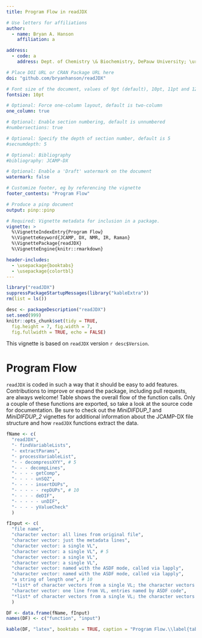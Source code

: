 ```yaml
---
title: Program Flow in readJDX

# Use letters for affiliations
author:
  - name: Bryan A. Hanson
    affiliation: a

address:
  - code: a
    address: Dept. of Chemistry \& Biochemistry, DePauw University; \url{hanson@depauw.edu}

# Place DOI URL or CRAN Package URL here
doi: "github.com/bryanhanson/readJDX"

# Font size of the document, values of 9pt (default), 10pt, 11pt and 12pt
fontsize: 10pt

# Optional: Force one-column layout, default is two-column
one_column: true

# Optional: Enable section numbering, default is unnumbered
#numbersections: true

# Optional: Specify the depth of section number, default is 5
#secnumdepth: 5

# Optional: Bibliography
#bibliography: JCAMP-DX

# Optional: Enable a 'Draft' watermark on the document
watermark: false

# Customize footer, eg by referencing the vignette
footer_contents: "Program Flow"

# Produce a pinp document
output: pinp::pinp

# Required: Vignette metadata for inclusion in a package.
vignette: >
  %\VignetteIndexEntry{Program Flow}
  %\VignetteKeyword{JCAMP, DX, NMR, IR, Raman}
  %\VignettePackage{readJDX}
  %\VignetteEngine{knitr::rmarkdown}

header-includes:
  - \usepackage{booktabs}
  - \usepackage{colortbl}
---
```


```r
library("readJDX")
suppressPackageStartupMessages(library("kableExtra"))
rm(list = ls())

desc <- packageDescription("readJDX")
set.seed(999)
knitr::opts_chunk$set(tidy = TRUE,
  fig.height = 7, fig.width = 7,
  fig.fullwidth = TRUE, echo = FALSE)
```

This vignette is based on `readJDX` version `r desc$Version`.

# Program Flow

`readJDX` is coded in such a way that it should be easy to add features.  Contributions to improve or expand the package, including pull requests, are always welcome!  Table \ref{tab:PF} shows the overall flow of the function calls.  Only a couple of these functions are exported, so take a look at the source code for documentation.  Be sure to check out the *MiniDIFDUP_1* and *MiniDIFDUP_2* vignettes for additional information about the JCAMP-DX file structure and how `readJDX` functions extract the data.

```r
fName <- c(
  "readJDX",
  "- findVariableLists",
  "- extractParams",
  "- processVariableList",
  "- - decompressXYY", # 5
  "- - - decompLines",
  "- - - - getComp",
  "- - - - unSQZ",
  "- - - - insertDUPs",
  "- - - - - repDUPs", # 10
  "- - - - deDIF",
  "- - - - - unDIF",
  "- - - - yValueCheck"
  )

fInput <- c(
  "file name",
  "character vector: all lines from original file",
  "character vector: just the metadata lines",
  "character vector: a single VL",
  "character vector: a single VL", # 5
  "character vector: a single VL",
  "character vector: a single VL",
  "character vector: named with the ASDF mode, called via lapply",
  "character vector: named with the ASDF mode, called via lapply",
  "a string of length one", # 10
  "*list* of character vectors from a single VL; the character vectors are named with the ASDF mode, the list is named with line numbers",
  "character vector: one line from VL, entries named by ASDF code",
  "*list* of character vectors from a single VL; the character vectors are named with the ASDF mode, the list is named with line numbers"
  )

DF <- data.frame(fName, fInput)
names(DF) <- c("function", "input")

kable(DF, "latex", booktabs = TRUE, caption = "Program Flow.\\label{tab:PF}") %>% kable_styling(latex_options = c("striped", "hold_position")) %>% footnote(general = c("VL stands for variable list, as defined in the JCAMP-DX standard. For examples see the *MiniDIFDUP_1* vignette."))
```

